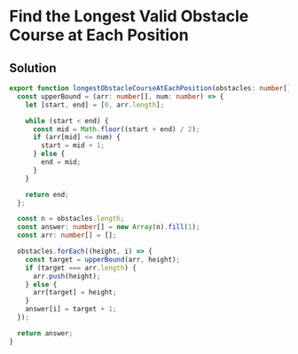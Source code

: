 # Find the Longest Valid Obstacle Course at Each Position

## Solution

```typescript filename="solution.ts" copy
export function longestObstacleCourseAtEachPosition(obstacles: number[]): number[] {
  const upperBound = (arr: number[], num: number) => {
    let [start, end] = [0, arr.length];

    while (start < end) {
      const mid = Math.floor((start + end) / 2);
      if (arr[mid] <= num) {
        start = mid + 1;
      } else {
        end = mid;
      }
    }

    return end;
  };

  const n = obstacles.length;
  const answer: number[] = new Array(n).fill(1);
  const arr: number[] = [];

  obstacles.forEach((height, i) => {
    const target = upperBound(arr, height);
    if (target === arr.length) {
      arr.push(height);
    } else {
      arr[target] = height;
    }
    answer[i] = target + 1;
  });

  return answer;
}
```
